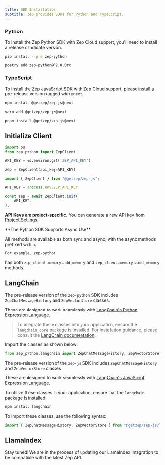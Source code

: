 ```yaml
---
title: SDK Installation
subtitle: Zep provides SDKs for Python and TypeScript.
---
```



### Python

To install the Zep Python SDK with Zep Cloud support, you'll need to install a release candidate version.

<Tabs>

<Tab title="pip">

```Bash
pip install --pre zep-python
```
</Tab>
<Tab title="poetry">

```Bash
poetry add zep-python@^2.0.0rc
```
</Tab>
</Tabs>

### TypeScript

To install the Zep JavaScript SDK with Zep Cloud support, please install a pre-release version tagged with `@next`.


<Tabs>

<Tab title="npm">

```Bash
npm install @getzep/zep-js@next
```
</Tab>
<Tab title="yarn">

```Bash
yarn add @getzep/zep-js@next
```
</Tab>
<Tab title="pnpm">

```Bash
pnpm install @getzep/zep-js@next
```
</Tab>
</Tabs>

## Initialize Client


<Tabs group="code_block">
<Tab title="Python" group-key="python">

```python
import os
from zep_python import ZepClient

API_KEY = os.environ.get('ZEP_API_KEY')

zep = ZepClient(api_key=API_KEY)
```
</Tab>
<Tab title="Typescript" group-key="ts">

```typescript
import { ZepClient } from "@getzep/zep-js";

API_KEY = process.env.ZEP_API_KEY

const zep = await ZepClient.init(
    API_KEY,
);
```
</Tab>
<Tab title="Go (Coming soon)" group-key="go">
</Tab>
</Tabs>

<Note>**API Keys are project-specific.** You can generate a new API key from [Project Settings](projects.mdx).</Note>

<Info>
    **The Python SDK Supports Async Use**

 All methods are available as both sync and async, with the async methods prefixed with `a`.

    For example, zep-python
 has both `zep_client.memory.add_memory` and `zep_client.memory.aadd_memory` methods.
</Info>


## LangChain

<Tabs group="code_block">
<Tab title="Python" group-key="python">

The pre-release version of the `zep-python` SDK includes `ZepChatMessageHistory` and `ZepVectorStore` classes.

These are designed to work seamlessly with [LangChain's Python Expression Language](https://python.langchain.com/docs/expression_language/).

> To integrate these classes into your application, ensure the `langchain_core` package is installed. For installation guidance, please consult the [LangChain documentation](https://python.langchain.com/docs/get_started/installation#langchain-core).

Import the classes as shown below:

```python
from zep_python.langchain import ZepChatMessageHistory, ZepVectorStore
```
</Tab>
<Tab title="Typescript" group-key="ts">

The pre-release version of the `zep-js` SDK includes `ZepChatMessageHistory` and `ZepVectorStore` classes

These are designed to work seamlessly with [LangChain's JavaScript Expression Language](https://js.langchain.com/docs/expression_language/).

To utilize these classes in your application, ensure that the `langchain` package is installed:

```bash
npm install langchain
```

To import these classes, use the following syntax:

```typescript
import { ZepChatMessageHistory, ZepVectorStore } from "@getzep/zep-js/langchain"
```
</Tab>

<Tab title="Go (Coming soon)" group-key="go">
</Tab>
</Tabs>

## LlamaIndex

Stay tuned! We are in the process of updating our LlamaIndex integration to be compatible with the latest Zep API.




